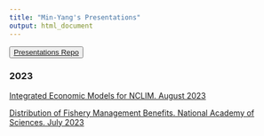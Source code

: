 ```yaml
---
title: "Min-Yang's Presentations"
output: html_document
---
```


 <!-- ADD LINKS BELOW, note, using the RMD link syntax will open the presentation in the same tab, which is annoying. Use the html with the "_blank" to fix that behavior -->
 
<button>
    <a href="https://github.com/mle2718/presentations"> Presentations Repo </a>
</button>
 
 
### 2023

<a href="https://mle2718.github.io/presentations/20230807_Integrated_Economic_Models_Lee" target="_blank"> Integrated Economic Models for NCLIM. August 2023</a>


<a href="https://mle2718.github.io/presentations/20230717_DistributionofFisheryManagementBenefits_Lee.html" target="_blank"> Distribution of Fishery Management Benefits. National Academy of Sciences. July 2023</a>

